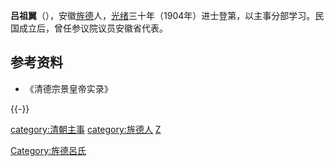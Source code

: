 {{Multiple issues|
{{更新|time=2021-08-28}}
{{Refimprove|time=2022-04-02T11:29:10+00:00}}
}}
{{明清人物信息框
| 姓名 = 吕祖翼
| 原名 = 
| 圖片名稱=
| 圖片大小 =
| 圖片說明 =
| 最高職務 = 
| 屆數 = 
| 國家 = 大清
| 前任 = 
| 繼任 = 
| 爵位 =
| 籍貫 = 安徽旌德
| 族裔 = 汉族
| 旗籍 = 
| 字號 = 
| 諡號 = 
| 出生日期 = 时间不详
| 出生地點 = 
| 逝世日期 = 时间不详
| 逝世地點 = 
| 墓葬 = 
| 配偶 = 
| 親屬 =
| 出身 = 
*光緒三十年甲辰恩科赐進士出身
| 經歷 = 
| 著作 = 
}}
'''吕祖翼'''（{{bd|?||?|}}），安徽[[旌德|旌德]]人，[[光绪|光绪]]三十年（1904年）进士登第，以主事分部学习。民国成立后，曾任参议院议员安徽省代表。

==参考资料==
*《清德宗景皇帝实录》

{{-}}
{{清朝人物小作品}}
{{清朝官員小作品}}
{{中國政治人物小作品}}

{{光緒三十年甲辰恩科殿試金榜}}
{{DEFAULTSORT:Lv呂}}

[[category:清朝主事|category:清朝主事]]
[[category:旌德人|category:旌德人]]
[[category:吕姓|Z]]
[[Category:旌德呂氏|Category:旌德呂氏]]